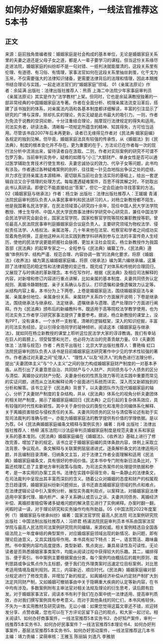 # 如何办好婚姻家庭案件，一线法官推荐这5本书
## 正文
来源：庭前独角兽编者按：婚姻家庭是社会构成的基本单位，无论是婚姻家庭关系里的夫妻之道还是父母子女之道，都是人一辈子要学习的课程。但当这份关系缘尽走进法院，婚姻家庭的纠纷却不是一句对错、一纸判决就能厘清的，这段关系里有伦理、有道德、有习俗、有情理，家事法官如何在这段关系里抽丝剥茧，化干戈为玉帛，不仅需要强大的法律知识储备，更需要法律背后的法理和情理，因此本期推书结合理论与实践，一起走进法官们的“婚姻家庭”领域。  01《亲属法原论》作者：余延满 出版社：法律出版社推荐人：熊燕 上海二中法院少年家事庭审判员《亲属法原论》其实是作为“法学教材”上架。但同时，它也是余延满教授独著的一部非常经典的中国婚姻家庭法专著。作者在全面分析、梳理亲属法流变沿革后，搭建了该书独到的体系，对亲属法内涵和各基本制度都详细解读，丰富的引注显示了研究的广博与深厚。除却扎实的理论，务实无疑是此书最大的吸引力。一则，作者为免流于说教的空洞论断，十分注重结合理论，揣摩现行法律规定的得失和适用。司法实务者，研读法条、清晰每一项规定所蕴含的精神、知其得失，方可恰当适用。尽管该书自2007年后未再更新，读者已无缘得见作者对《民法典·姻家庭编》各规定的独到见解。但毕竟，婚姻家庭法具有较强的传承性，从《婚姻法》到《民法典》，制度的根本变化并不存在。更为重要的在于，方法论已在作者每一次的现行法分析中流淌出来，留待读者自在汲取。二则，作者对实际案例的研究不可谓不包罗万象。当前审判实务中，疑难的如赠与“小三”大额财产、单身女性是否可以通过医学辅助生育技术行使生育权、夫妻忠诚协议的效力、代孕子女等问题，此书均有涉及。作者通过各种疑难案例的剖析，往往能一针见血地指出争议之处的症结，并力求在坚持亲属法本源精神、密切联系当前社会生活实际的基础上，给出一套逻辑自洽又合乎情理的处理方式。每每遭遇疑难案件，百思不得其解之时，不妨取出此书认真研读。即便它不能直接给出“答案”，但它一定会启迪你寻找答案的方法。02《婚姻家庭与继承法》作者：杨立新 出版社：法律出版社推荐人：王媛媛 青浦法院民庭审判团队负责人从事民事审判和民法研习的人，对杨立新教授都不陌生，他是我国著名民法学家，在民法领域潜心研究四十余年，现任中国人民大学法学院教授、博士生导师、中国人民大学民商事法律科学研究中心研究员，兼任中国法学会民法学研究会副会长，国家法官学院、国家检察官学院等院校兼职教授等职。曾任最高人民法院民事审判庭婚姻家庭合议庭负责人。主要研究领域为物权法学、侵权责任法学、人格权法、亲属法等，几十年来他在法官、检察官和学者之间成功实现着角色转换，正是他这种从司法实践到教学科研再到参与立法的丰富传奇人生经历，使他的民法学说更能把握社会脉搏，更加关注社会现实。杨立新教授作为我国首部《民法典》的起草专家之一，全程参与《民法典》编纂工作，《民法典》遵循“体例科学、结构严谨、规范合理、内容协调一致”的法典化要求，将原《婚姻法》《收养法》编为第五编婚姻家庭编，将原《继承法》编为第六编继承编，这兼顾了法律规范的稳定性和法律调整的变迁性，既完成了对体系和传统的合理回归，又展现了与时俱进的革新理念。本书在写作时，根据《民法典》及相应司法解释的内容，对新增和修订内容进行重点讲解，比如亲属的基本制度、夫妻共同债务认定规则、离婚冷静期制度、亲子关系确认与否认、打印遗嘱和录像遗嘱效力认定等。从结构内容上看，本书分为上下两卷，上卷是婚姻家庭法，围绕婚姻家庭法与亲属、亲属身份地位、亲属身份关系、亲属财产关系四个方面展开说明；下卷是继承法，围绕继承法与继承权、法定继承、遗嘱继承与遗赠、遗产处理四个方面进行阐释。作为《民法典》颁布后的新编教科书，既适用于高等院校法学教学使用，也为司法实务工作者学习研究家事法提供了重要参考。据说，杨立新教授的课堂上，没有PPT，没有课本，一个水杯一支粉笔，清晰的逻辑框架，深入的知识挖掘，丰富的司法实务经验，足以引得全场同学的凝神倾听。阅读这本《婚姻家庭与继承法》，就如同在杨立新教授的课堂上聆听这位民法学大家的谆谆教诲。我们有幸站在巨人的肩膀上，领受智慧和光芒，也必将为法治的完善贡献力量。03《夫妻团体法：法理与规范》作者：冉克平出版社：北京大学出版社推荐人：曹艳梅 虹口法院民庭审判团队负责人该书是目前婚姻家庭法研究著作中少见的学术性较强的著作。作者通过对夫妻之间“伦理人”、“理性人”以及“经济人”的角色进行法理分析，提出“夫妻团体主义”与“个人主义”之间的张力构成婚姻家庭财产制度的一对基本矛盾。从而引出了夫妻意思自治、共同财产与个人财产、共同债务与个人债务的区分与清偿、离婚协议的财产分配、夫妻身份权的性质及效力等司法实践中重要而常见的实证问题，进而从立法和解释论两个层面进行系统而详实、深入而又新颖独到的分析和解答。该书立足于《民法典》背景下，以夫妻团队作为现代婚姻家庭的轴心，分析了夫妻财产制度的复杂结构，并从《民法典》体系化的视角分析夫妻团体的相关财产制度，揭示了婚姻家庭编回归《民法典》之后引起的复杂体系效应，具有较强的时代性和新颖性。其中关于身份协议的类型化和准用合同编体系化解释、关于离婚损害赔偿与侵权责任的关系、夫妻共同债务的区分与清偿等论述有助于实现司法裁判的准确与统一，亦能为婚姻家庭法的教学提供有价值的学理依据。是以为荐。04《民法典婚姻家庭编条文精释与案例实务》编著：肖峰 出版社：法律出版社推荐人：杨柳 浦东法院川沙法庭审判员婚姻家庭制度是规范夫妻关系和家庭关系的基本准则。《民法典》婚姻家庭编在《婚姻法》、《收养法》基础上进行了修改完善，增加了新的规定。该书立足于婚姻家庭编的具体条款内容，体例上采取立法背景、争议观点、条文解释与关联案例层层递进式，逐条解析条文的法律适用问题，并且编制目录清晰，归纳条文主旨，对于法律工作者全面理解和适用《民法典》婚姻家庭编条文，具有很好的参阅价值。这本书中专门附有新旧法条比对，下篇还梳理汇总了主要地方审判政策与指南，为司法实务案件的处理提供依据和参考，是一本实用的办案工具书。法律在实践中获得生命，每一条静止的法律条文，在司法裁判中呈现出其丰富而深刻的含义。随着公众对婚姻的态度和财产的权属观念日趋谨慎，婚姻家庭纠纷新问题频出，该书还直击婚姻家庭领域的热点和难点，在法律逻辑论证中引入案例分析，展现实务裁判观点，以案释法，对婚姻家庭法律适用中家事代理、婚内析产、亲子关系确认或否认之诉、夫妻共同债务、离婚经济补偿、离婚损害赔偿等诸多疑难问题的解决意见进行了实例阐释。办案时翻一翻，闲暇时读一读，对于理论研究和实务操作均有所助益。05《中国法院2022年度案例（1）婚姻家庭与继承纠纷》编著：国家法官学院  最高人民法院 司法案例研究院 出版社：中国法制出版社推荐人：冯娇君 杨浦法院民庭审判员本书系由国家法官学院与最高人民法院司法案例研究院共同编辑，来源权威。相关案例精选自全国各级法院上一年度审结的典型案件，对应婚烟家庭领域出现的新情况、新问题，即有理论启迪意义，又具实践指导作用。本书具有如下特点：其一，语言筒洁、趣味盎然。书中案例内容均高度提炼，类型新颖、焦点突出，兼具易读性及可读性。无论读者是否熟悉婚姻家事类案件，均能从阅读过程中获得较大的乐趣。其二，编排得当、便于索引。书中案例主要根据案由分类，每个案例均由概括后的裁判原则、裁判思路或争议焦点作为主标题，便于我们在外理类案时迅速定位目标案例，对比思考适用情境及裁判规则。其三，内容新近、顺应时代。《民法典》婚姻家庭编对部分规定进行了修改完善，并增加了新的规定。如离婚经济补偿从约定财产制扩大到法定共同财产制，又如婚姻可撤销事由中关于隐瞒重大疾病的认定等新内容，在书中均有涉及。多数案例附有主审法官对相关法规及理论的衍生思考，读后颇有启发。对于婚姻家事法官，阅读本书有利于我们在办案中统一法律适用、提高审判质效，亦对我们撰写案例具有参考意义。而对于其他条线的同仁们，本书风格轻快，不失为一本实用教材及研究读物。无讼小编：如果您觉得这篇文章还不错，欢迎转发分享、点赞收藏，您也可以在下方评论区留下自己的观点，和大家一起讨论。相关阅读1、如何办好商事案件，一线法官推荐5本实务书2、办好知产案件，审判一线推荐5本实务书3、如何办好民事案件？一线法官推荐5本理论书4、如何办好刑事案件，基层法官推荐5本实务书5、如何办好劳动案件，一线法官推荐这几本书主编：靖力责编：梁萌审核：王雅玉 陈丽娟 刘逸凡 李雅朋